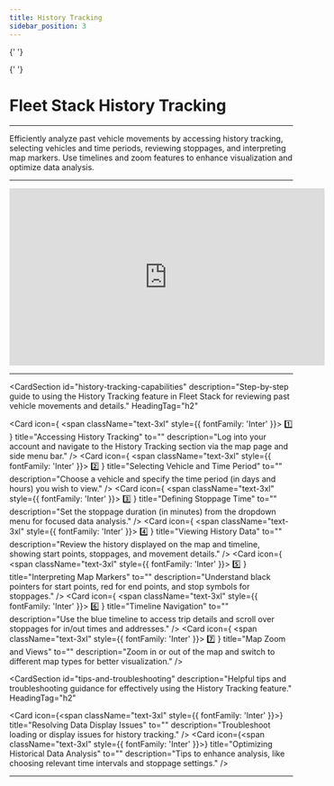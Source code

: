 ```yaml
---
title: History Tracking
sidebar_position: 3
---
```



<Head>
  <meta charSet="UTF-8" />
  <meta name="viewport" content="width=device-width, initial-scale=1.0" />
  <title>Fleet Stack History Tracking</title>
  <meta name="description" content="Comprehensive guide to using the History Tracking feature in Fleet Stack, including map views, timeline data, and detailed stoppage insights." />
  <meta name="keywords" content="History tracking, Fleet Stack, vehicle movements, map visualization, timeline analysis, software guide" />
  <meta name="author" content="Fleet Stack Team" />
  <meta name="robots" content="index, follow" />
  <link rel="canonical" href="https://docs.fleetstackglobal.com/guides/Features-and-Tools/history-tracking/" />
  
  <!-- Open Graph Metadata for social sharing -->
  <meta property="og:title" content="Fleet Stack History Tracking" />
  <meta property="og:description" content="Comprehensive guide to using the History Tracking feature in Fleet Stack, including map views, timeline data, and detailed stoppage insights." />
  <meta property="og:type" content="website" />
  <meta property="og:url" content="https://docs.fleetstackglobal.com/guides/Features-and-Tools/history-tracking/" />
  <meta property="og:image" content="https://fleetstackglobal.com/assets/img/Graphics/orginal/Stack01.png" />
  
  <!-- Twitter Card Metadata -->
  <meta name="twitter:card" content="summary_large_image" />
  <meta name="twitter:title" content="Fleet Stack History Tracking" />
  <meta name="twitter:description" content="Comprehensive guide to using the History Tracking feature in Fleet Stack, including map views, timeline data, and detailed stoppage insights." />
  <meta name="twitter:image" content="https://fleetstackglobal.com/assets/img/Graphics/orginal/Stack01.png" />

  <!-- Schema.org JSON-LD Markup for TechArticle -->

{' '}

<script type="application/ld+json">
  {`
      {
        "@context": "https://schema.org",
        "@type": "TechArticle",
        "mainEntityOfPage": {
          "@type": "WebPage",
          "@id": "https://docs.fleetstackglobal.com/guides/Features-and-Tools/history-tracking/"
        },
        "headline": "Fleet Stack History Tracking",
        "description": "Efficiently analyze past vehicle movements by accessing history tracking, selecting vehicles and time periods, reviewing stoppages, and interpreting map markers.",
        "image": "https://fleetstackglobal.com/assets/img/Graphics/orginal/Stack01.png",
        "author": {
          "@type": "Organization",
          "name": "Fleet Stack"
        },
        "publisher": {
          "@type": "Organization",
          "name": "Fleet Stack",
          "logo": {
            "@type": "ImageObject",
            "url": "https://fleetstackglobal.com"
          }
        }
      }
    `}
</script>

  <!-- Schema.org JSON-LD Markup for the Guide -->

{' '}

<script type="application/ld+json">
  {`
      {
        "@context": "https://schema.org",
        "@type": "WebPage",
        "name": "Fleet Stack History Tracking",
        "description": "Comprehensive guide to using the History Tracking feature in Fleet Stack, including map views, timeline data, and detailed stoppage insights.",
        "mainEntity": [
          {
            "@type": "ItemList",
            "itemListElement": [
              {
                "@type": "ListItem",
                "position": 1,
                "name": "Accessing History Tracking",
                "description": "Log into your account and navigate to the History Tracking section via the map page and side menu bar."
              },
              {
                "@type": "ListItem",
                "position": 2,
                "name": "Selecting Vehicle and Time Period",
                "description": "Choose a vehicle and specify the time period (in days and hours) you wish to view."
              },
              {
                "@type": "ListItem",
                "position": 3,
                "name": "Defining Stoppage Time",
                "description": "Set the stoppage duration (in minutes) from the dropdown menu for focused data analysis."
              },
              {
                "@type": "ListItem",
                "position": 4,
                "name": "Viewing History Data",
                "description": "Review the history displayed on the map and timeline, showing start points, stoppages, and movement details."
              },
              {
                "@type": "ListItem",
                "position": 5,
                "name": "Interpreting Map Markers",
                "description": "Understand black pointers for start points, red for end points, and stop symbols for stoppages."
              },
              {
                "@type": "ListItem",
                "position": 6,
                "name": "Timeline Navigation",
                "description": "Use the blue timeline to access trip details and scroll over stoppages for in/out times and addresses."
              },
              {
                "@type": "ListItem",
                "position": 7,
                "name": "Map Zoom and Views",
                "description": "Zoom in or out of the map and switch to different map types for better visualization."
              },
              {
                "@type": "ListItem",
                "position": 8,
                "name": "Resolving Data Display Issues",
                "description": "Troubleshoot loading or display issues for history tracking."
              },
              {
                "@type": "ListItem",
                "position": 9,
                "name": "Optimizing Historical Data Analysis",
                "description": "Tips to enhance analysis, like choosing relevant time intervals and stoppage settings."
              }
            ]
          }
        ]
      }
    `}
</script>

</Head>

# Fleet Stack History Tracking

---

Efficiently analyze past vehicle movements by accessing history tracking, selecting vehicles and time periods, reviewing stoppages, and interpreting map markers. Use timelines and zoom features to enhance visualization and optimize data analysis.

---

<div style={{ display: 'flex', justifyContent: 'center', marginTop: '20px' }}>
  <iframe
    width="560"
    height="315"
    src="https://www.youtube.com/embed/RTya4g_SALU?si=SggLdt-IS-1rH1DF"
    title="Scheduled Reports Management Tutorial"
    frameBorder="0"
    allow="accelerometer; autoplay; clipboard-write; encrypted-media; gyroscope; picture-in-picture"
    allowFullScreen
  ></iframe>
</div>

---

<CardSection
  id="history-tracking-capabilities"
  description="Step-by-step guide to using the History Tracking feature in Fleet Stack for reviewing past vehicle movements and details."
  HeadingTag="h2"
>
  <Card
    icon={
      <span className="text-3xl" style={{ fontFamily: 'Inter' }}>
        1️⃣
      </span>
    }
    title="Accessing History Tracking"
    to=""
    description="Log into your account and navigate to the History Tracking section via the map page and side menu bar."
  />
  <Card
    icon={
      <span className="text-3xl" style={{ fontFamily: 'Inter' }}>
        2️⃣
      </span>
    }
    title="Selecting Vehicle and Time Period"
    to=""
    description="Choose a vehicle and specify the time period (in days and hours) you wish to view."
  />
  <Card
    icon={
      <span className="text-3xl" style={{ fontFamily: 'Inter' }}>
        3️⃣
      </span>
    }
    title="Defining Stoppage Time"
    to=""
    description="Set the stoppage duration (in minutes) from the dropdown menu for focused data analysis."
  />
  <Card
    icon={
      <span className="text-3xl" style={{ fontFamily: 'Inter' }}>
        4️⃣
      </span>
    }
    title="Viewing History Data"
    to=""
    description="Review the history displayed on the map and timeline, showing start points, stoppages, and movement details."
  />
  <Card
    icon={
      <span className="text-3xl" style={{ fontFamily: 'Inter' }}>
        5️⃣
      </span>
    }
    title="Interpreting Map Markers"
    to=""
    description="Understand black pointers for start points, red for end points, and stop symbols for stoppages."
  />
  <Card
    icon={
      <span className="text-3xl" style={{ fontFamily: 'Inter' }}>
        6️⃣
      </span>
    }
    title="Timeline Navigation"
    to=""
    description="Use the blue timeline to access trip details and scroll over stoppages for in/out times and addresses."
  />
  <Card
    icon={
      <span className="text-3xl" style={{ fontFamily: 'Inter' }}>
        7️⃣
      </span>
    }
    title="Map Zoom and Views"
    to=""
    description="Zoom in or out of the map and switch to different map types for better visualization."
  />
</CardSection>

<CardSection
  id="tips-and-troubleshooting"
  description="Helpful tips and troubleshooting guidance for effectively using the History Tracking feature."
  HeadingTag="h2"
>
  <Card
    icon={<span className="text-3xl" style={{ fontFamily: 'Inter' }}></span>}
    title="Resolving Data Display Issues"
    to=""
    description="Troubleshoot loading or display issues for history tracking."
  />
  <Card
    icon={<span className="text-3xl" style={{ fontFamily: 'Inter' }}></span>}
    title="Optimizing Historical Data Analysis"
    to=""
    description="Tips to enhance analysis, like choosing relevant time intervals and stoppage settings."
  />
</CardSection>

---

<head>
  <title>Fleet Stack History Tracking</title>
  <meta
    name="description"
    content="Comprehensive guide to using the History Tracking feature in Fleet Stack, including map views, timeline data, and detailed stoppage insights."
  />
</head>
